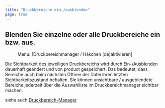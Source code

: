 ```yaml
---
title: "Druckbereiche ein-/ausblenden"
page: true
---
```

## Blenden Sie einzelne oder alle Druckbereiche ein bzw. aus.
<GeoMapper> 
<Menu> Menu: [Druckbereichmanager / Häkchen (de)aktivieren] </Menu> 

<Success>
Die Sichtbarkeit des jeweiligen Druckbereichs wird durch Ein-/Ausblenden dauerhaft ge&#228;ndert und von  <Placeholder>product</Placeholder> gespeichert. Das bedeutet, dass Bereiche auch beim n&#228;chsten &#214;ffnen der Datei ihren letzten Sichtbarkeitszustand behalten.
</Success>

<Success>
Sie k&#246;nnen unsichtbare / ausgeblendete Bereiche jederzeit &#252;ber die Auswahlliste im Druckbereichmanager sichtbar machen.
</Success>


siehe auch [Druckbereich-Manager](../benutzeroberflaeche/druckbereich-manager)
</GeoMapper>
